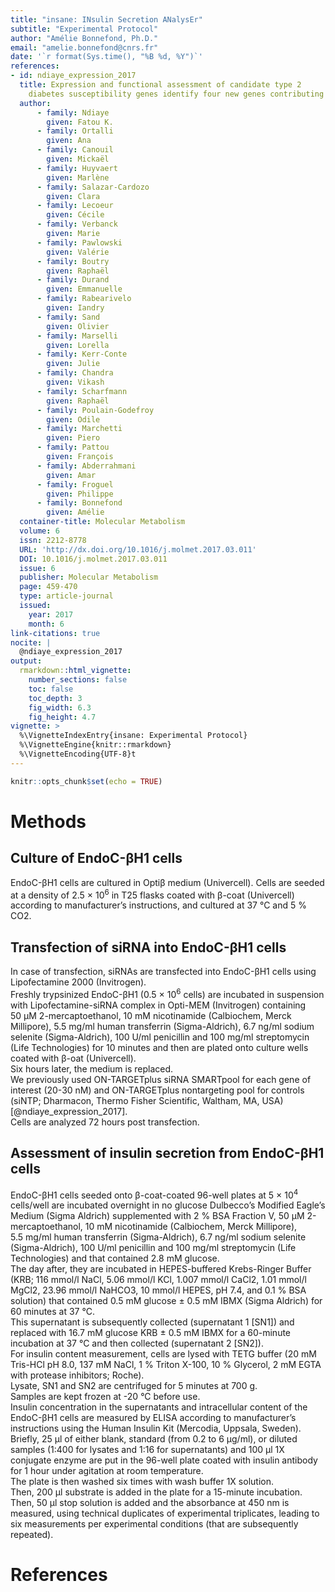```yaml
---
title: "insane: INsulin Secretion ANalysEr"
subtitle: "Experimental Protocol"
author: "Amélie Bonnefond, Ph.D."
email: "amelie.bonnefond@cnrs.fr"
date: '`r format(Sys.time(), "%B %d, %Y")`'
references:
- id: ndiaye_expression_2017
  title: Expression and functional assessment of candidate type 2 
    diabetes susceptibility genes identify four new genes contributing to human insulin secretion
  author:
      - family: Ndiaye
        given: Fatou K. 
      - family: Ortalli
        given: Ana 
      - family: Canouil
        given: Mickaël
      - family: Huyvaert
        given: Marlène
      - family: Salazar-Cardozo
        given: Clara
      - family: Lecoeur
        given: Cécile
      - family: Verbanck
        given: Marie
      - family: Pawlowski
        given: Valérie
      - family: Boutry
        given: Raphaël
      - family: Durand
        given: Emmanuelle
      - family: Rabearivelo
        given: Iandry
      - family: Sand
        given: Olivier
      - family: Marselli
        given: Lorella
      - family: Kerr-Conte
        given: Julie
      - family: Chandra
        given: Vikash
      - family: Scharfmann
        given: Raphaël
      - family: Poulain-Godefroy
        given: Odile
      - family: Marchetti
        given: Piero
      - family: Pattou
        given: François
      - family: Abderrahmani
        given: Amar
      - family: Froguel
        given: Philippe
      - family: Bonnefond
        given: Amélie
  container-title: Molecular Metabolism
  volume: 6
  issn: 2212-8778
  URL: 'http://dx.doi.org/10.1016/j.molmet.2017.03.011'
  DOI: 10.1016/j.molmet.2017.03.011
  issue: 6
  publisher: Molecular Metabolism
  page: 459-470
  type: article-journal
  issued:
    year: 2017
    month: 6
link-citations: true
nocite: | 
  @ndiaye_expression_2017
output: 
  rmarkdown::html_vignette:
    number_sections: false
    toc: false
    toc_depth: 3
    fig_width: 6.3
    fig_height: 4.7
vignette: >
  %\VignetteIndexEntry{insane: Experimental Protocol}
  %\VignetteEngine{knitr::rmarkdown}
  %\VignetteEncoding{UTF-8}t
---
```


```r
knitr::opts_chunk$set(echo = TRUE)
```

# Methods

## Culture of EndoC-βH1 cells

EndoC-βH1 cells are cultured in Optiβ medium (Univercell). 
Cells are seeded at a density of 2.5&nbsp;×&nbsp;10<sup>6</sup> in T25 flasks coated with β-coat (Univercell) according to manufacturer’s instructions, and cultured at 37&nbsp;°C and 5&nbsp;% CO2. 

## Transfection of siRNA into EndoC-βH1 cells

In case of transfection, siRNAs are transfected into EndoC-βH1 cells using Lipofectamine 2000 (Invitrogen).  
Freshly trypsinized EndoC-βH1 (0.5&nbsp;×&nbsp;10<sup>6</sup> cells) are incubated in suspension with Lipofectamine-siRNA complex in Opti-MEM (Invitrogen) containing 50&nbsp;μM 2-mercaptoethanol, 10&nbsp;mM nicotinamide (Calbiochem, Merck Millipore), 5.5&nbsp;mg/ml human transferrin (Sigma-Aldrich), 6.7&nbsp;ng/ml sodium selenite (Sigma-Aldrich), 100&nbsp;U/ml penicillin and 100&nbsp;mg/ml streptomycin (Life Technologies) for 10&nbsp;minutes and then are plated onto culture wells coated with β-oat (Univercell).  
Six hours later, the medium is replaced.  
We previously used ON-TARGETplus siRNA SMARTpool for each gene of interest (20-30&nbsp;nM) and ON-TARGETplus nontargeting pool for controls (siNTP; Dharmacon, Thermo Fisher Scientific, Waltham, MA, USA) [@ndiaye_expression_2017].  
Cells are analyzed 72 hours post transfection.

## Assessment of insulin secretion from EndoC-βH1 cells

EndoC-βH1 cells seeded onto β-coat-coated 96-well plates at 5&nbsp;×&nbsp;10<sup>4</sup> cells/well are incubated overnight in no glucose Dulbecco’s Modified Eagle’s Medium (Sigma Aldrich) supplemented with 2&nbsp;% BSA Fraction V, 50&nbsp;μM 2-mercaptoethanol, 10&nbsp;mM nicotinamide (Calbiochem, Merck Millipore), 5.5&nbsp;mg/ml human transferrin (Sigma-Aldrich), 6.7&nbsp;ng/ml sodium selenite (Sigma-Aldrich), 100&nbsp;U/ml penicillin and 100&nbsp;mg/ml streptomycin (Life Technologies) and that contained 2.8&nbsp;mM glucose.  
The day after, they are incubated in HEPES-buffered Krebs-Ringer Buffer (KRB; 116&nbsp;mmol/l NaCl, 5.06&nbsp;mmol/l KCl, 1.007&nbsp;mmol/l CaCl2, 1.01&nbsp;mmol/l MgCl2, 23.96&nbsp;mmol/l NaHCO3, 10&nbsp;mmol/l HEPES, pH&nbsp;7.4, and 0.1&nbsp;% BSA solution) that contained 0.5&nbsp;mM glucose ±&nbsp;0.5 mM IBMX (Sigma Aldrich) for 60&nbsp;minutes at 37&nbsp;°C.  
This supernatant is subsequently collected (supernatant 1 [SN1]) and replaced with 16.7&nbsp;mM glucose KRB ±&nbsp;0.5 mM IBMX for a 60-minute incubation at 37&nbsp;°C and then collected (supernatant 2 [SN2]).  
For insulin content measurement, cells are lysed with TETG buffer (20&nbsp;mM Tris-HCl pH&nbsp;8.0, 137&nbsp;mM NaCl, 1&nbsp;% Triton X-100, 10&nbsp;% Glycerol, 2&nbsp;mM EGTA with protease inhibitors; Roche).  
Lysate, SN1 and SN2 are centrifuged for 5&nbsp;minutes at 700&nbsp;g.  
Samples are kept frozen at -20&nbsp;°C before use.  
Insulin concentration in the supernatants and intracellular content of the EndoC-βH1 cells are measured by ELISA according to manufacturer’s instructions using the Human Insulin Kit (Mercodia, Uppsala, Sweden).  
Briefly, 25&nbsp;µl of either blank, standard (from 0.2 to 6&nbsp;µg/ml), or diluted samples (1:400 for lysates and 1:16 for supernatants) and 100&nbsp;µl 1X conjugate enzyme are put in the 96-well plate coated with insulin antibody for 1&nbsp;hour under agitation at room temperature.  
The plate is then washed six times with wash buffer 1X solution.  
Then, 200&nbsp;µl substrate is added in the plate for a 15-minute incubation.  
Then, 50&nbsp;µl stop solution is added and the absorbance at 450&nbsp;nm is measured, using technical duplicates of experimental triplicates, leading to six measurements per experimental conditions (that are subsequently repeated).

# References
